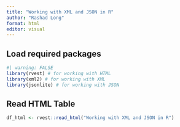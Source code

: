 ```yaml
---
title: "Working with XML and JSON in R"
author: "Rashad Long"
format: html
editor: visual
---
```


## Load required packages

```r
#| warning: FALSE
library(rvest) # for working with HTML
library(xml2) # for working with XML
library(jsonlite) # for working with JSON

```
## Read HTML Table

```r
df_html <- rvest::read_html("Working with XML and JSON in R")
```









